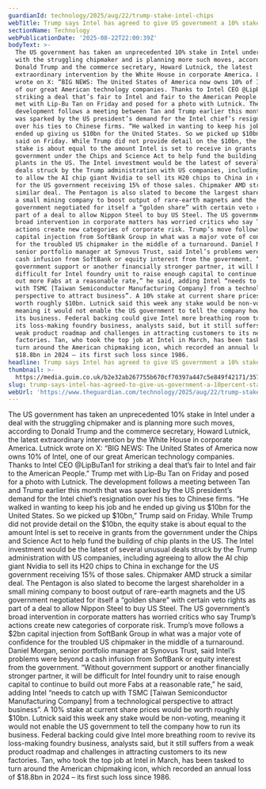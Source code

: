 ```yaml
---
guardianId: technology/2025/aug/22/trump-stake-intel-chips
webTitle: Trump says Intel has agreed to give US government a 10% stake
sectionName: Technology
webPublicationDate: '2025-08-22T22:00:39Z'
bodyText: >-
  The US government has taken an unprecedented 10% stake in Intel under a deal
  with the struggling chipmaker and is planning more such moves, according to
  Donald Trump and the commerce secretary, Howard Lutnick, the latest
  extraordinary intervention by the White House in corporate America. Lutnick
  wrote on X: “BIG NEWS: The United States of America now owns 10% of Intel, one
  of our great American technology companies. Thanks to Intel CEO @LipBuTan1 for
  striking a deal that’s fair to Intel and fair to the American People.” Trump
  met with Lip-Bu Tan on Friday and posed for a photo with Lutnick. The
  development follows a meeting between Tan and Trump earlier this month that
  was sparked by the US president’s demand for the Intel chief’s resignation
  over his ties to Chinese firms. “He walked in wanting to keep his job and he
  ended up giving us $10bn for the United States. So we picked up $10bn,” Trump
  said on Friday. While Trump did not provide detail on the $10bn, the equity
  stake is about equal to the amount Intel is set to receive in grants from the
  government under the Chips and Science Act to help fund the building of chip
  plants in the US. The Intel investment would be the latest of several unusual
  deals struck by the Trump administration with US companies, including agreeing
  to allow the AI chip giant Nvidia to sell its H20 chips to China in exchange
  for the US government receiving 15% of those sales. Chipmaker AMD struck a
  similar deal. The Pentagon is also slated to become the largest shareholder in
  a small mining company to boost output of rare-earth magnets and the US
  government negotiated for itself a “golden share” with certain veto rights as
  part of a deal to allow Nippon Steel to buy US Steel. The US government’s
  broad intervention in corporate matters has worried critics who say Trump’s
  actions create new categories of corporate risk. Trump’s move follows a $2bn
  capital injection from SoftBank Group in what was a major vote of confidence
  for the troubled US chipmaker in the middle of a turnaround. Daniel Morgan,
  senior portfolio manager at Synovus Trust, said Intel’s problems were beyond a
  cash infusion from SoftBank or equity interest from the government. “Without
  government support or another financially stronger partner, it will be
  difficult for Intel foundry unit to raise enough capital to continue to build
  out more Fabs at a reasonable rate,” he said, adding Intel “needs to catch up
  with TSMC [Taiwan Semiconductor Manufacturing Company] from a technological
  perspective to attract business”. A 10% stake at current share prices would be
  worth roughly $10bn. Lutnick said this week any stake would be non-voting,
  meaning it would not enable the US government to tell the company how to run
  its business. Federal backing could give Intel more breathing room to revive
  its loss-making foundry business, analysts said, but it still suffers from a
  weak product roadmap and challenges in attracting customers to its new
  factories. Tan, who took the top job at Intel in March, has been tasked to
  turn around the American chipmaking icon, which recorded an annual loss of
  $18.8bn in 2024 – its first such loss since 1986.
headline: Trump says Intel has agreed to give US government a 10% stake
thumbnail: >-
  https://media.guim.co.uk/b2e32ab267755b670cf70397a447c5e849f42171/357_0_2493_1995/500.jpg
slug: trump-says-intel-has-agreed-to-give-us-government-a-10percent-stake
webUrl: 'https://www.theguardian.com/technology/2025/aug/22/trump-stake-intel-chips'
---
```

The US government has taken an unprecedented 10% stake in Intel under a deal with the struggling chipmaker and is planning more such moves, according to Donald Trump and the commerce secretary, Howard Lutnick, the latest extraordinary intervention by the White House in corporate America. Lutnick wrote on X: “BIG NEWS: The United States of America now owns 10% of Intel, one of our great American technology companies. Thanks to Intel CEO @LipBuTan1 for striking a deal that’s fair to Intel and fair to the American People.” Trump met with Lip-Bu Tan on Friday and posed for a photo with Lutnick. The development follows a meeting between Tan and Trump earlier this month that was sparked by the US president’s demand for the Intel chief’s resignation over his ties to Chinese firms. “He walked in wanting to keep his job and he ended up giving us $10bn for the United States. So we picked up $10bn,” Trump said on Friday. While Trump did not provide detail on the $10bn, the equity stake is about equal to the amount Intel is set to receive in grants from the government under the Chips and Science Act to help fund the building of chip plants in the US. The Intel investment would be the latest of several unusual deals struck by the Trump administration with US companies, including agreeing to allow the AI chip giant Nvidia to sell its H20 chips to China in exchange for the US government receiving 15% of those sales. Chipmaker AMD struck a similar deal. The Pentagon is also slated to become the largest shareholder in a small mining company to boost output of rare-earth magnets and the US government negotiated for itself a “golden share” with certain veto rights as part of a deal to allow Nippon Steel to buy US Steel. The US government’s broad intervention in corporate matters has worried critics who say Trump’s actions create new categories of corporate risk. Trump’s move follows a $2bn capital injection from SoftBank Group in what was a major vote of confidence for the troubled US chipmaker in the middle of a turnaround. Daniel Morgan, senior portfolio manager at Synovus Trust, said Intel’s problems were beyond a cash infusion from SoftBank or equity interest from the government. “Without government support or another financially stronger partner, it will be difficult for Intel foundry unit to raise enough capital to continue to build out more Fabs at a reasonable rate,” he said, adding Intel “needs to catch up with TSMC [Taiwan Semiconductor Manufacturing Company] from a technological perspective to attract business”. A 10% stake at current share prices would be worth roughly $10bn. Lutnick said this week any stake would be non-voting, meaning it would not enable the US government to tell the company how to run its business. Federal backing could give Intel more breathing room to revive its loss-making foundry business, analysts said, but it still suffers from a weak product roadmap and challenges in attracting customers to its new factories. Tan, who took the top job at Intel in March, has been tasked to turn around the American chipmaking icon, which recorded an annual loss of $18.8bn in 2024 – its first such loss since 1986.
